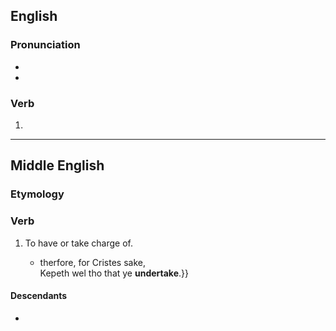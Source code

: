==English==

===Pronunciation===
* {{IPA|en|/ʌndə(ɹ)ˈteɪkən/}}
* {{rhymes|en|eɪkən|s=4}}

===Verb===
{{head|en|verb form}}

# {{past participle of|en|undertake|nocat=1}}

----

==Middle English==

===Etymology===
{{pre|enm|under|taken}}

===Verb===
{{enm-verb|stem=undertak|3=undertok|4=undertaken}}

# To have or take charge of.{{attention|enm}}
#* {{RQ:Chaucer Canterbury Tales|Physician's Tale|line=81-82|text={{...}} therfore, for Cristes sake,<br>Kepeth wel tho that ye '''undertake'''.}}

====Descendants====
* {{desc|en|undertake}}